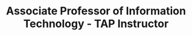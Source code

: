 ---
name: Dr. Cindy Robertson
id: cindy-robertson
affiliation: GGC
title: Associate Professor of Information Technology - TAP Instructor
email: crobertson2@ggc.edu
phone: 
website: 
linkedin:
github:
image: ./crobertson.jpg
desc: 
projects: []
---